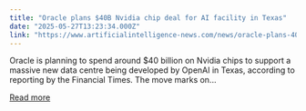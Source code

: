 ```yaml
---
title: "Oracle plans $40B Nvidia chip deal for AI facility in Texas"
date: "2025-05-27T13:23:34.000Z"
link: "https://www.artificialintelligence-news.com/news/oracle-plans-40b-nvidia-chip-deal-ai-facility-in-texas/"
---
```


Oracle is planning to spend around $40 billion on Nvidia chips to support a massive new data centre being developed by OpenAI in Texas, according to reporting by the Financial Times. The move marks on...

[Read more](https://www.artificialintelligence-news.com/news/oracle-plans-40b-nvidia-chip-deal-ai-facility-in-texas/)
